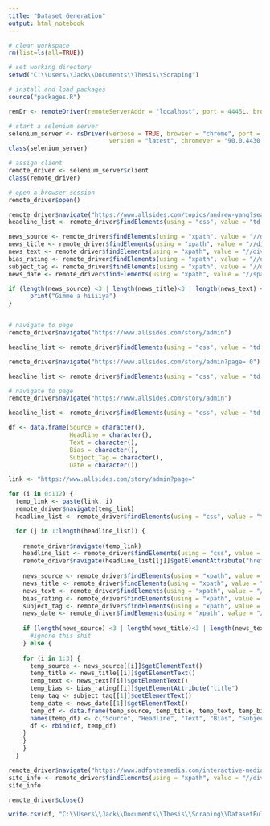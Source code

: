 ---
title: "Dataset Generation"
output: html_notebook
---

```{r}
# clear workspace
rm(list=ls(all=TRUE))

# set working directory
setwd("C:\\Users\\Jack\\Documents\\Thesis\\Scraping")

# install and load packages
source("packages.R")
```


```{r}
remDr <- remoteDriver(remoteServerAddr = "localhost", port = 4445L, browserName = "chrome")

```


```{r}
# start a selenium server
selenium_server <- rsDriver(verbose = TRUE, browser = "chrome", port = 4578L, 
                            version = "latest", chromever = "90.0.4430.24", phantomver = NULL)
class(selenium_server)

# assign client
remote_driver <- selenium_server$client
class(remote_driver)

# open a browser session
remote_driver$open()


```

```{r}
remote_driver$navigate("https://www.allsides.com/topics/andrew-yang?search=andrew%20yang#gsc.tab=0&gsc.q=andrew%20yang&gsc.page=1")
headline_list <- remote_driver$findElements(using = "css", value = "td a")

news_source <- remote_driver$findElements(using = "xpath", value = "//div[contains(@class, 'news-source')]")
news_title <- remote_driver$findElements(using = "xpath", value = "//div[contains(@class, 'news-title')]")
news_text <- remote_driver$findElements(using = "xpath", value = "//div[contains(@class, 'news-body')]")
bias_rating <- remote_driver$findElements(using = "xpath", value = "//div[contains(@class, 'bias-image')]//img")
subject_tag <- remote_driver$findElements(using = "xpath", value = "//div[contains(@class, 'page-tags')]")
news_date <- remote_driver$findElements(using = "xpath", value = "//span[contains(@class, 'date-display-single')]")

if (length(news_source) <3 | length(news_title)<3 | length(news_text) < 3 | length(bias_rating) < 3 | length(subject_tag) < 1) {
      print("Gimme a hiiiiya")
}



```

```{r}
# navigate to page
remote_driver$navigate("https://www.allsides.com/story/admin")

headline_list <- remote_driver$findElements(using = "css", value = "td a")

```

```{r}
remote_driver$navigate("https://www.allsides.com/story/admin?page= 0")

headline_list <- remote_driver$findElements(using = "css", value = "td a")
```


```{r}

# navigate to page
remote_driver$navigate("https://www.allsides.com/story/admin")

headline_list <- remote_driver$findElements(using = "css", value = "td a")

df <- data.frame(Source = character(),
                 Headline = character(),
                 Text = character(),
                 Bias = character(),
                 Subject_Tag = character(),
                 Date = character())

link <- "https://www.allsides.com/story/admin?page="

for (i in 0:112) {
  temp_link <- paste(link, i)
  remote_driver$navigate(temp_link)
  headline_list <- remote_driver$findElements(using = "css", value = "td a")

  for (j in 1:length(headline_list)) {
    
    remote_driver$navigate(temp_link)
    headline_list <- remote_driver$findElements(using = "css", value = "td a")
    remote_driver$navigate(headline_list[[j]]$getElementAttribute("href")[[1]])
  
    news_source <- remote_driver$findElements(using = "xpath", value = "//div[contains(@class, 'news-source')]")
    news_title <- remote_driver$findElements(using = "xpath", value = "//div[contains(@class, 'news-title')]")
    news_text <- remote_driver$findElements(using = "xpath", value = "//div[contains(@class, 'news-body')]")
    bias_rating <- remote_driver$findElements(using = "xpath", value = "//div[contains(@class, 'bias-image')]//img")
    subject_tag <- remote_driver$findElements(using = "xpath", value = "//div[contains(@class, 'page-tags')]")
    news_date <- remote_driver$findElements(using = "xpath", value = "//span[contains(@class, 'date-display-single')]")
    
    if (length(news_source) <3 | length(news_title)<3 | length(news_text) < 3 | length(bias_rating) < 3 | length(subject_tag) < 1) {
      #ignore this shit
    } else {
  
    for (i in 1:3) {
      temp_source <- news_source[[i]]$getElementText()
      temp_title <- news_title[[i]]$getElementText()
      temp_text <- news_text[[i]]$getElementText()
      temp_bias <- bias_rating[[i]]$getElementAttribute("title")
      temp_tag <- subject_tag[[1]]$getElementText()
      temp_date <- news_date[[1]]$getElementText()
      temp_df <- data.frame(temp_source, temp_title, temp_text, temp_bias, temp_tag, temp_date)
      names(temp_df) <- c("Source", "Headline", "Text", "Bias", "Subject_Tag", "Date")
      df <- rbind(df, temp_df)
    }
    }
    }
  }
```


```{r}
remote_driver$navigate("https://www.adfontesmedia.com/interactive-media-bias-chart/#IMBC")
site_info <- remote_driver$findElements(using = "xpath", value = "//div[contains(@class, 'toolTipReach')]")
site_info

```



```{r}
remote_driver$close()
```



```{r}
write.csv(df, "C:\\Users\\Jack\\Documents\\Thesis\\Scraping\\DatasetFull.csv", row.names = FALSE)

```
